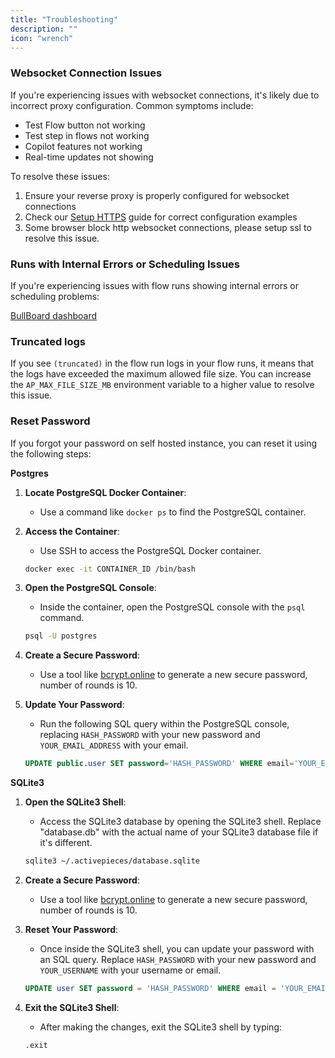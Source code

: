 ```yaml
---
title: "Troubleshooting"
description: ""
icon: "wrench"
---
```

### Websocket Connection Issues

If you're experiencing issues with websocket connections, it's likely due to incorrect proxy configuration. Common symptoms include:

- Test Flow button not working
- Test step in flows not working 
- Copilot features not working
- Real-time updates not showing

To resolve these issues:

1. Ensure your reverse proxy is properly configured for websocket connections
2. Check our [Setup HTTPS](./setup-ssl) guide for correct configuration examples
3. Some browser block http websocket connections, please setup ssl to resolve this issue.

### Runs with Internal Errors or Scheduling Issues

If you're experiencing issues with flow runs showing internal errors or scheduling problems:

[BullBoard dashboard](/handbook/engineering/playbooks/bullboard)

### Truncated logs

If you see `(truncated)` in the flow run logs in your flow runs, it means that the logs have exceeded the maximum allowed file size. You can increase the `AP_MAX_FILE_SIZE_MB` environment variable to a higher value to resolve this issue.

### Reset Password

If you forgot your password on self hosted instance, you can reset it using the following steps:

**Postgres**

1. **Locate PostgreSQL Docker Container**:
   - Use a command like `docker ps` to find the PostgreSQL container.

2. **Access the Container**:
   - Use SSH to access the PostgreSQL Docker container.
   ```bash
   docker exec -it CONTAINER_ID /bin/bash
   ```

3. **Open the PostgreSQL Console**:
   - Inside the container, open the PostgreSQL console with the `psql` command.
   ```bash
   psql -U postgres
   ```

4. **Create a Secure Password**:
   - Use a tool like [bcrypt.online](https://bcrypt.online/) to generate a new secure password, number of rounds is 10.

5. **Update Your Password**:
   - Run the following SQL query within the PostgreSQL console, replacing `HASH_PASSWORD` with your new password and `YOUR_EMAIL_ADDRESS` with your email.
   ```sql
   UPDATE public.user SET password='HASH_PASSWORD' WHERE email='YOUR_EMAIL_ADDRESS';
   ```

**SQLite3**

1. **Open the SQLite3 Shell**:
   - Access the SQLite3 database by opening the SQLite3 shell. Replace "database.db" with the actual name of your SQLite3 database file if it's different.
   ```bash
   sqlite3 ~/.activepieces/database.sqlite
   ```

2. **Create a Secure Password**:
   - Use a tool like [bcrypt.online](https://bcrypt.online/) to generate a new secure password, number of rounds is 10.


3. **Reset Your Password**:
   - Once inside the SQLite3 shell, you can update your password with an SQL query. Replace `HASH_PASSWORD` with your new password and `YOUR_USERNAME` with your username or email.
   ```sql
   UPDATE user SET password = 'HASH_PASSWORD' WHERE email = 'YOUR_EMAIL_ADDRESS';
   ```

4. **Exit the SQLite3 Shell**:
   - After making the changes, exit the SQLite3 shell by typing:
   ```bash
   .exit
   ```

